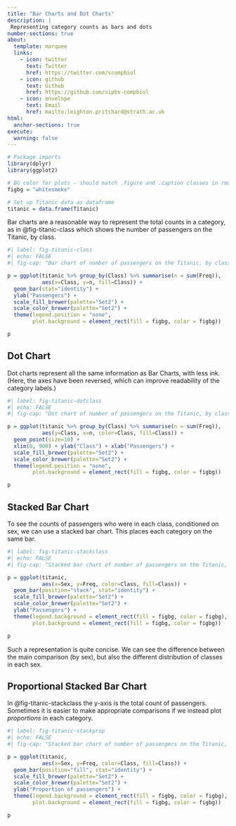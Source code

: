 ```yaml
---
title: "Bar Charts and Dot Charts"
description: |
 Representing category counts as bars and dots
number-sections: true
about:
  template: marquee
  links:
    - icon: twitter
      text: Twitter
      href: https://twitter.com/scompbiol
    - icon: github
      text: Github
      href: https://github.com/sipbs-compbiol
    - icon: envelope
      text: Email
      href: mailto:leighton.pritchard@strath.ac.uk
html:
  anchor-sections: true
execute:
  warning: false
---
```


```r
# Package imports
library(dplyr)
library(ggplot2)

# BG color for plots - should match .figure and .caption classes in rmd_style.css
figbg = "whitesmoke"

# Set up Titanic data as dataframe
titanic = data.frame(Titanic)
```

Bar charts are a reasonable way to represent the total counts in a category, as in @fig-titanic-class which shows the number of passengers on the Titanic, by class.

```r
#| label: fig-titanic-class
#| echo: FALSE
#| fig-cap: "Bar chart of number of passengers on the Titanic, by class"

p = ggplot(titanic %>% group_by(Class) %>% summarise(n = sum(Freq)),
           aes(x=Class, y=n, fill=Class)) +
  geom_bar(stat="identity") + 
  ylab("Passengers") +
  scale_fill_brewer(palette="Set2") +
  scale_color_brewer(palette="Set2") +
  theme(legend.position = "none",
        plot.background = element_rect(fill = figbg, color = figbg))

p
```

## Dot Chart

Dot charts represent all the same information as Bar Charts, with less ink. (Here, the axes have been reversed, which can improve readability of the category labels.)

```r
#| label: fig-titanic-dotclass
#| echo: FALSE
#| fig-cap: "Dot chart of number of passengers on the Titanic, by class"

p = ggplot(titanic %>% group_by(Class) %>% summarise(n = sum(Freq)),
           aes(y=Class, x=n, color=Class, fill=Class)) +
  geom_point(size=10) + 
  xlim(0, 900) + ylab("Class") + xlab("Passengers") + 
  scale_fill_brewer(palette="Set2") +
  scale_color_brewer(palette="Set2") +
  theme(legend.position = "none",
        plot.background = element_rect(fill = figbg, color = figbg))

p
```

## Stacked Bar Chart

To see the counts of passengers who were in each class, conditioned on sex, we can use a stacked bar chart. This places each category on the same bar. 

```r
#| label: fig-titanic-stackclass
#| echo: FALSE
#| fig-cap: "Stacked bar chart of number of passengers on the Titanic, by class"

p = ggplot(titanic,
           aes(x=Sex, y=Freq, color=Class, fill=Class)) +
  geom_bar(position="stack", stat="identity") +
  scale_fill_brewer(palette="Set2") +
  scale_color_brewer(palette="Set2") +
  ylab("Passengers") +
  theme(legend.background = element_rect(fill = figbg, color = figbg),
        plot.background = element_rect(fill = figbg, color = figbg))

p
```

Such a representation is quite concise. We can see the difference between the main comparison (by sex), but also the different distribution of classes in each sex.

## Proportional Stacked Bar Chart

In @fig-titanic-stackclass the y-axis is the total count of passengers. Sometimes it is easier to make appropriate comparisons if we instead plot *proportions* in each category.

```r
#| label: fig-titanic-stackprop
#| echo: FALSE
#| fig-cap: "Stacked bar chart of number of passengers on the Titanic, by class"

p = ggplot(titanic,
           aes(x=Sex, y=Freq, color=Class, fill=Class)) +
  geom_bar(position="fill", stat="identity") +
  scale_fill_brewer(palette="Set2") +
  scale_color_brewer(palette="Set2") +
  ylab("Proportion of passengers") +
  theme(legend.background = element_rect(fill = figbg, color = figbg),
        plot.background = element_rect(fill = figbg, color = figbg))

p
```

